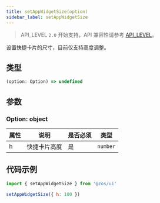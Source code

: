 ```yaml
---
title: setAppWidgetSize(option)
sidebar_label: setAppWidgetSize
---
```


> API_LEVEL `2.0` 开始支持，API 兼容性请参考 [API_LEVEL](../../../../guides/framework/device/compatibility.md)。

设置快捷卡片的尺寸，目前仅支持高度调整。

## 类型

```ts
(option: Option) => undefined
```

## 参数

### Option: object

| 属性 | 说明         | 是否必须 | 类型     |
| ---- | ------------ | -------- | -------- |
| h    | 快捷卡片高度 | 是       | `number` |

## 代码示例

```js
import { setAppWidgetSize } from '@zos/ui'

setAppWidgetSize({ h: 100 })
```
